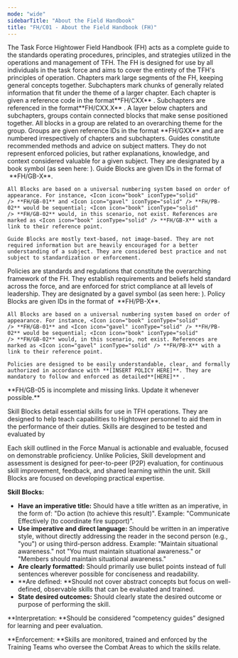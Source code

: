 ```yaml
---
mode: "wide"
sidebarTitle: "About the Field Handbook"
title: "FH/C01 - About the Field Handbook (FH)"
---
```


<AccordionGroup>
  <Accordion title="FH/GB-01 - Purpose and Scope" icon="book" iconType="solid">
    The Task Force Hightower Field Handbook (FH) acts as a complete guide to the standards operating procedures, principles, and strategies utilized in the operations and management of TFH. The FH is designed for use by all individuals in the task force and aims to cover the entirety of the TFH's principles of operation.
  </Accordion>
  <Accordion title="FH/GB-02 - Chapters and Subchapters" icon="book" iconType="solid">
    Chapters mark large segments of the FH, keeping general concepts together. Subchapters mark chunks of generally related information that fit under the theme of a larger chapter. Each chapter is given a reference code in the format**FH/CXX** . Subchapters are referenced in the format**FH/CXX.X** .
  </Accordion>
  <Accordion title="FH/GB-03 - Groups" icon="book" iconType="solid">
    A layer below chapters and subchapters, groups contain connected blocks that make sense positioned together. All blocks in a group are related to an overarching theme for the group. Groups are given reference IDs in the format **FH/GXX** and are numbered irrespectively of chapters and subchapters.
  </Accordion>
  <Accordion title="FH/GB-04 - Guide Blocks" icon="book" iconType="solid">
    Guides constitute recommended methods and advice on subject matters. They do not represent enforced policies, but rather explanations, knowledge, and context considered valuable for a given subject. They are designated by a book symbol (as seen here: <Icon icon="book" iconType="solid" />). Guide Blocks are given IDs in the format of <Icon icon="book" iconType="solid" /> **FH/GB-X**. 

    All Blocks are based on a universal numbering system based on order of appearance. For instance, <Icon icon="book" iconType="solid" /> **FH/GB-01** and <Icon icon="gavel" iconType="solid" /> **FH/PB-02** would be sequential; <Icon icon="book" iconType="solid" /> **FH/GB-02** would, in this scenario, not exist. References are marked as <Icon icon="book" iconType="solid" /> **FH/GB-X** with a link to their reference point. 

    Guide Blocks are mostly text-based, not image-based. They are not required information but are heavily encouraged for a better understanding of a subject. They are considered best practice and not subject to standardization or enforcement.
  </Accordion>
  <Accordion title="FH/GB-05 - Policy Blocks" icon="book" iconType="solid">
    Policies are standards and regulations that constitute the overarching framework of the FH. They establish requirements and beliefs held standard across the force, and are enforced for strict compliance at all levels of leadership. They are designated by a gavel symbol (as seen here: <Icon icon="gavel" iconType="solid" />). Policy Blocks are given IDs in the format of <Icon icon="gavel" iconType="solid" /> **FH/PB-X**.

    All Blocks are based on a universal numbering system based on order of appearance. For instance, <Icon icon="book" iconType="solid" /> **FH/GB-01** and <Icon icon="gavel" iconType="solid" /> **FH/PB-02** would be sequential; <Icon icon="book" iconType="solid" /> **FH/GB-02** would, in this scenario, not exist. References are marked as <Icon icon="gavel" iconType="solid" /> **FH/PB-X** with a link to their reference point.

    Policies are designed to be easily understandable, clear, and formally authorized in accordance with **[INSERT POLICY HERE]**. They are mandatory to follow and enforced as detailed**[HERE]** .
  </Accordion>
</AccordionGroup>

<Warning>
  <Icon icon="book" iconType="solid" /> **FH/GB-05 is incomplete and missing links. Update it whenever possible.**
</Warning>

Skill Blocks detail essential skills for use in TFH operations. They are designed to help teach capabilities to Hightower personnel to aid them in the performance of their duties. Skills are desgined to be tested and evaluated by 

Each skill outlined in the Force Manual is actionable and evaluable, focused on demonstrable proficiency. Unlike Policies, Skill development and assessment is designed for peer-to-peer (P2P) evaluation, for continuous skill improvement, feedback, and shared learning within the unit. Skill Blocks are focused on developing practical expertise. 

**Skill Blocks:**

- **Have an imperative title:** Should have a title written as an imperative, in the form of: "Do action (to achieve this result)". Example: "Communicate Effectively (to coordinate fire support)".
- **Use imperative and direct language:** Should be written in an imperative style, without directly addressing the reader in the second person (e.g., "you") or using third-person address. Example: "Maintain situational awareness." not "You must maintain situational awareness." or "Members should maintain situational awareness."
- **Are clearly formatted:** Should primarily use bullet points instead of full sentences wherever possible for conciseness and readability.
- **Are defined: **Should not cover abstract concepts but focus on well-defined, observable skills that can be evaluated and trained.
- **State desired outcomes:** Should clearly state the desired outcome or purpose of performing the skill.

**Interpretation: **Should be considered “competency guides” designed for learning and peer evaluation.

**Enforcement: **Skills are monitored, trained and enforced by the Training Teams who oversee the Combat Areas to which the skills relate.